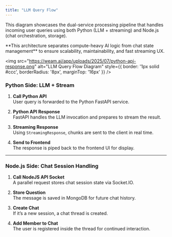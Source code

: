 ```yaml
---
title: "LLM Query Flow"
---
```


<Step title="LLM Query Flow Diagram">

This diagram showcases the dual-service processing pipeline that handles incoming user queries using both Python (LLM + streaming) and Node.js (chat orchestration, storage).

<Info>
  **This architecture separates compute-heavy AI logic from chat state management** to ensure scalability, maintainability, and fast streaming UX.
</Info>

<img
  src="https://weam.ai/app/uploads/2025/07/python-api-response.png"
  alt="LLM Query Flow Diagram"
  style={{ border: '1px solid #ccc', borderRadius: '8px', marginTop: '16px' }}
/>

### Python Side: LLM + Stream

1. **Call Python API**  
   User query is forwarded to the Python FastAPI service.

2. **Python API Response**  
   FastAPI handles the LLM invocation and prepares to stream the result.

3. **Streaming Response**  
   Using `StreamingResponse`, chunks are sent to the client in real time.

4. **Send to Frontend**  
   The response is piped back to the frontend UI for display.

---

### Node.js Side: Chat Session Handling

1. **Call NodeJS API Socket**  
   A parallel request stores chat session state via Socket.IO.

2. **Store Question**  
   The message is saved in MongoDB for future chat history.

3. **Create Chat**  
   If it’s a new session, a chat thread is created.

4. **Add Member to Chat**  
   The user is registered inside the thread for continued interaction.

</Step>
